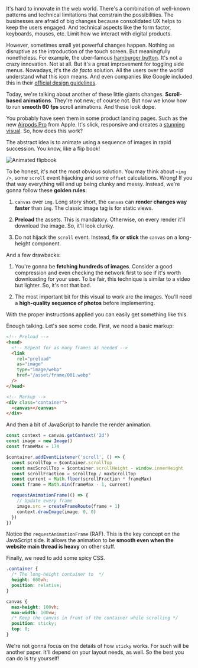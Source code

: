 
It's hard to innovate in the web world. There's a combination of well-known patterns and technical limitations that constrain the possibilities. The businesses are afraid of big changes because consolidated UX helps to keep the users engaged. And technical aspects like the form factor, keyboards, mouses, etc. Limit how we interact with digital products.

However, sometimes small yet powerful changes happen. Nothing as disruptive as the introduction of the touch screen. But meaningfully nonetheless. For example, the uber-famous [hamburger button](https://en.wikipedia.org/wiki/Hamburger_button). It's not a crazy innovation. Not at all. But it's a great improvement for toggling side menus. Nowadays, it's the _de facto_ solution. All the users over the world understand what this icon means. And even companies like Google included this in their [official design guidelines](https://material.io/components/app-bars-top).

Today, we're talking about another of these little giants changes. **Scroll-based animations**. They're not new; of course not. But now we know how to run **smooth 60 fps** scroll animations. And these look dope.

You probably have seen them in some product landing pages. Such as the new [Airpods Pro](https://www.apple.com/airpods-pro/) from Apple. It's slick, responsive and creates a [stunning visual](https://codepen.io/j-v-w/pen/ZEbGzyv). So, how does this work?

The abstract idea is to animate using a sequence of images in rapid succession. You know, like a flip book!

![Animated flipbook](/papers/flipbook.webp)

To be honest, it's not the most obvious solution. You may think about `<img />`, some `scroll` event hijacking and some `offset` calculations. Wrong! If you that way everything will end up being clunky and messy. Instead, we're gonna follow these **golden rules**:

1. `canvas` over `img`. Long story short, the `canvas` can **render changes way faster** than `img`. The classic image tag is for static views.

2. **Preload** the assets. This is mandatory. Otherwise, on every render it'll download the image. So, it'll look clunky.

3. Do not hijack the `scroll` event. Instead, **fix or stick** the `canvas` on a long-height component.

And a few drawbacks:

1. You're gonna be **fetching hundreds of images**. Consider a good compression and even checking the network first to see if it's worth downloading for your user. To be fair, this technique is similar to a video but lighter. So, it's not that bad.

2. The most important bit for this visual to work are the images. You'll need a **high-quality sequence of photos** before implementing.

With the proper instructions applied you can easily get something like this.

<Fireworks />

Enough talking. Let's see some code. First, we need a basic markup:

```html
<!-- Preload -->
<head>
  <!-- Repeat for as many frames as needed -->
  <link
    rel="preload"
    as="image"
    type="image/webp"
    href="/asset/frame/001.webp"
  />
</head>

<!-- Markup -->
<div class="container">
  <canvas></canvas>
</div>
```

And then a bit of JavaScript to handle the render animation.

```js
const context = canvas.getContext('2d')
const image = new Image()
const frameMax = 174

$container.addEventListener('scroll', () => {
  const scrollTop = $container.scrollTop
  const maxScrollTop = $container.scrollHeight - window.innerHeight
  const scrollFraction = scrollTop / maxScrollTop
  const current = Math.floor(scrollFraction * frameMax)
  const frame = Math.min(frameMax - 1, current)

  requestAnimationFrame(() => {
    // Update every frame
    image.src = createFrameRoute(frame + 1)
    context.drawImage(image, 0, 0)
  })
})
```

Notice the `requestAnimationFrame` (RAF). This is the key concept on the JavaScript side. It allows the animation to be **smooth even when the website main thread is heavy** on other stuff.

Finally, we need to add some spicy CSS.

```css
.container {
  /* The long-height container to  */
  height: 600vh;
  position: relative;
}

canvas {
  max-height: 100vh;
  max-width: 100vw;
  /* Keep the canvas in front of the container while scrolling */
  position: sticky;
  top: 0;
}
```

We're not gonna focus on the details of how `sticky` works. For such will be another paper. It'll depend on your layout needs, as well. So the best you can do is try yourself!

